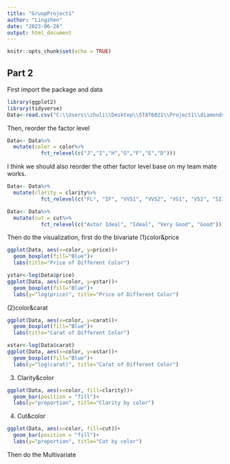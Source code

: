 ---
title: "GruopProject1"
author: "Lingzhen"
date: "2023-06-26"
output: html_document
---

```{r setup, include=FALSE}
knitr::opts_chunk$set(echo = TRUE)
```

## Part 2
First import the package and data
```{r}
library(ggplot2)
library(tidyverse)
Data<-read.csv("C:\\Users\\zhuli\\Desktop\\STAT6021\\Project1\\diamonds4.csv")
```
Then, reorder the factor level
```{r}
Data<- Data%>%
  mutate(color = color%>%
           fct_relevel(c("J","I","H","G","F","E","D")))
```
I think we should also reorder the other factor level base on my team mate works.
```{r}
Data<- Data%>%
  mutate(clarity = clarity%>%
           fct_relevel(c("FL", "IF", "VVS1", "VVS2", "VS1", "VS2", "SI1", "SI2")))
```
```{r}
Data<- Data%>%
  mutate(cut = cut%>%
           fct_relevel(c("Astor Ideal", "Ideal", "Very Good", "Good")))
```

Then do the visualization, first do the bivariate
(1)color&price
```{r}
ggplot(Data, aes(x=color, y=price))+
  geom_boxplot(fill="Blue")+
  labs(title="Price of Different Color")
```
```{r}
ystar<-log(Data$price)
ggplot(Data, aes(x=color, y=ystar))+
  geom_boxplot(fill="Blue")+
  labs(y="log(price)", title="Price of Different Color")
```
(2)color&carat
```{r}
ggplot(Data, aes(x=color, y=carat))+
  geom_boxplot(fill="Blue")+
  labs(title="Carat of Different Color")
```

```{r}
xstar<-log(Data$carat)
ggplot(Data, aes(x=color, y=xstar))+
  geom_boxplot(fill="Blue")+
  labs(y="log(carat)", title="Carat of Different Color")
```

(3)	Clarity&color
```{r}
ggplot(Data, aes(x=color, fill=clarity))+
  geom_bar(position = "fill")+
  labs(y="proportion", title="Clarity by color")
```
(4)	Cut&color
```{r}
ggplot(Data, aes(x=color, fill=cut))+
  geom_bar(position = "fill")+
  labs(y="proportion", title="Cut by color")
```
Then do the Multivariate















